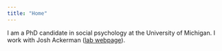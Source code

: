 ```yaml
---
title: "Home"
---
```


I am a PhD candidate in social psychology at the University of Michigan. I work with Josh Ackerman ([lab webpage](https://sites.lsa.umich.edu/esplab/)).
